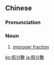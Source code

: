 {{also|假分数}}
==Chinese==
{{zh-forms|s=假分数|type=12}}

===Pronunciation===
{{zh-pron
|m=jiǎfēnshù
|c=gaa2 fan6 sou3
|mn=ké-hun-sò͘
|cat=n
}}

===Noun===
{{zh-noun}}

# [[improper fraction]]

[[ko:假分數]]
[[ja:假分數]]